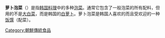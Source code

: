 {{About||同名韩剧|萝卜泡菜 (电视剧)}}
{{Infobox Korean name
|img=Korean.food-kkakdugi-01.jpg
|hangul=깍두기
|hanja=none
|rr=kkakdugi
|mr=kkaktuki
}}

'''萝卜泡菜'''（{{lang-ko|깍두기}}）是指[[韩国料理|韩国料理]]中的多种[[韩国泡菜|泡菜]]。通常它包含了一般泡菜的所有配料，但用的不是[[大白菜|大白菜]]，而是韩国的[[白萝卜|白萝卜]]。萝卜泡菜是韩国人喜欢的而且受欢迎的一种[[饭馔|饭馔]]（配菜）。

{{food-stub}}

[[Category:朝鮮傳統食品|Category:朝鮮傳統食品]]